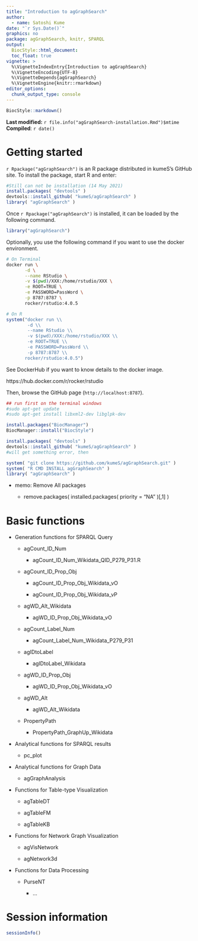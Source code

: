 ```yaml
---
title: "Introduction to agGraphSearch"
author:
  - name: Satoshi Kume
date: "`r Sys.Date()`"
graphics: no
package: agGraphSearch, knitr, SPARQL
output:
  BiocStyle::html_document:
  toc_float: true
vignette: >
  %\VignetteIndexEntry{Introduction to agGraphSearch}
  %\VignetteEncoding{UTF-8}
  %\VignetteDepends{agGraphSearch}
  %\VignetteEngine{knitr::rmarkdown}
editor_options: 
  chunk_output_type: console
---
```


```r
BiocStyle::markdown()
```

**Last modified:** `r file.info("agGraphSearch-installation.Rmd")$mtime`<br/>
**Compiled**: `r date()`

# Getting started

`r Rpackage("agGraphSearch")` is an R package distributed in kumeS's GitHub site.
To install the package, start R and enter:

```r
#Still can not be installation (14 May 2021)
install.packages( "devtools" )
devtools::install_github( "kumeS/agGraphSearch" )
library( "agGraphSearch" )
```

Once `r Rpackage("agGraphSearch")` is installed, it can be loaded by the following command.

```r
library("agGraphSearch")
```

Optionally, you use the following command if you want to use the docker environment.

```sh
# On Terminal
docker run \
       -d \
       --name RStudio \
       -v $(pwd)/XXX:/home/rstudio/XXX \
       -e ROOT=TRUE \
       -e PASSWORD=PassWord \
       -p 8787:8787 \
       rocker/rstudio:4.0.5
```

```r
# On R
system("docker run \\
        -d \\
        --name RStudio \\
        -v $(pwd)/XXX:/home/rstudio/XXX \\
        -e ROOT=TRUE \\
        -e PASSWORD=PassWord \\
        -p 8787:8787 \\
       rocker/rstudio:4.0.5")
```

See DockerHub if you want to know details to the docker image.

https://hub.docker.com/r/rocker/rstudio

Then, browse the GitHub page (`http://localhost:8787`).

```r
## run first on the terminal windows
#sudo apt-get update
#sudo apt-get install libxml2-dev libglpk-dev

install.packages("BiocManager")
BiocManager::install("BiocStyle")

install.packages( "devtools" )
devtools::install_github( "kumeS/agGraphSearch" )
#will get something error, then

system( "git clone https://github.com/kumeS/agGraphSearch.git" )
system( "R CMD INSTALL agGraphSearch" )
library( "agGraphSearch" )

```

- memo: Remove All packages

  - remove.packages( installed.packages( priority = "NA" )[,1] )

# Basic functions

- Generation functions for SPARQL Query 

  - agCount_ID_Num

    - agCount_ID_Num_Wikidata_QID_P279_P31.R
    
  - agCount_ID_Prop_Obj

    - agCount_ID_Prop_Obj_Wikidata_vO
    
    - agCount_ID_Prop_Obj_Wikidata_vP
  
  - agWD_Alt_Wikidata
  
    - agWD_ID_Prop_Obj_Wikidata_vO

  - agCount_Label_Num

    - agCount_Label_Num_Wikidata_P279_P31
    
  - agIDtoLabel
  
    - agIDtoLabel_Wikidata

  - agWD_ID_Prop_Obj

    - agWD_ID_Prop_Obj_Wikidata_vO
    
  - agWD_Alt
  
    - agWD_Alt_Wikidata
    
  - PropertyPath
  
    - PropertyPath_GraphUp_Wikidata

- Analytical functions for SPARQL results

  - pc_plot

- Analytical functions for Graph Data 

  - agGraphAnalysis

- Functions for Table-type Visualization

  - agTableDT

  - agTableFM
  
  - agTableKB
  
- Functions for Network Graph Visualization

  - agVisNetwork

  - agNetwork3d
  
- Functions for Data Processing

  - PurseNT
  
    - ...


# Session information {.unnumbered}
```r
sessionInfo()
```
